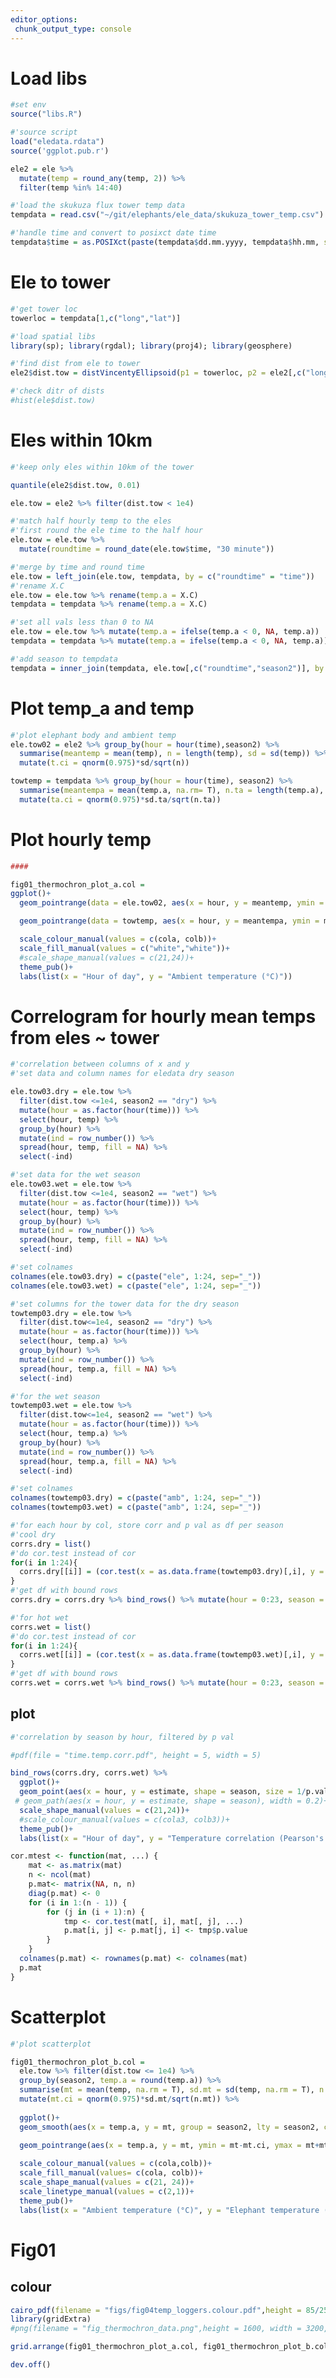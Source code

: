 ```yaml
---
editor_options: 
 chunk_output_type: console
---
```

  
# Load libs
  
```r
#set env
source("libs.R")
```

```r
#'source script
load("eledata.rdata")
source('ggplot.pub.r')

ele2 = ele %>% 
  mutate(temp = round_any(temp, 2)) %>% 
  filter(temp %in% 14:40)
```

```r
#'load the skukuza flux tower temp data
tempdata = read.csv("~/git/elephants/ele_data/skukuza_tower_temp.csv")

#'handle time and convert to posixct date time
tempdata$time = as.POSIXct(paste(tempdata$dd.mm.yyyy, tempdata$hh.mm, sep = " "), tz = "SAST", format = "%d/%m/%Y %H:%M")
```

# Ele to tower

```r
#'get tower loc
towerloc = tempdata[1,c("long","lat")]

#'load spatial libs
library(sp); library(rgdal); library(proj4); library(geosphere)

#'find dist from ele to tower
ele2$dist.tow = distVincentyEllipsoid(p1 = towerloc, p2 = ele2[,c("long","lat")])

#'check ditr of dists
#hist(ele$dist.tow)
```

# Eles within 10km

```r
#'keep only eles within 10km of the tower

quantile(ele2$dist.tow, 0.01)

ele.tow = ele2 %>% filter(dist.tow < 1e4)
```

```r
#'match half hourly temp to the eles
#'first round the ele time to the half hour
ele.tow = ele.tow %>% 
  mutate(roundtime = round_date(ele.tow$time, "30 minute"))

#'merge by time and round time
ele.tow = left_join(ele.tow, tempdata, by = c("roundtime" = "time"))
#'rename X.C
ele.tow = ele.tow %>% rename(temp.a = X.C)
tempdata = tempdata %>% rename(temp.a = X.C)

#'set all vals less than 0 to NA
ele.tow = ele.tow %>% mutate(temp.a = ifelse(temp.a < 0, NA, temp.a))
tempdata = tempdata %>% mutate(temp.a = ifelse(temp.a < 0, NA, temp.a))

#'add season to tempdata
tempdata = inner_join(tempdata, ele.tow[,c("roundtime","season2")], by = c("time" = "roundtime"))
```

# Plot temp_a and temp

```r
#'plot elephant body and ambient temp
ele.tow02 = ele2 %>% group_by(hour = hour(time),season2) %>% 
  summarise(meantemp = mean(temp), n = length(temp), sd = sd(temp)) %>% 
  mutate(t.ci = qnorm(0.975)*sd/sqrt(n))

towtemp = tempdata %>% group_by(hour = hour(time), season2) %>% 
  summarise(meantempa = mean(temp.a, na.rm= T), n.ta = length(temp.a), sd.ta = sd(temp.a, na.rm = T)) %>% 
  mutate(ta.ci = qnorm(0.975)*sd.ta/sqrt(n.ta))
```

# Plot hourly temp

```r

####

fig01_thermochron_plot_a.col =  
ggplot()+
  geom_pointrange(data = ele.tow02, aes(x = hour, y = meantemp, ymin = meantemp-t.ci, ymax = meantemp+t.ci, shape = season2,col = season2, fill = season2), shape = 21, position = position_dodge(width = 0.5), lty = 1)+

  geom_pointrange(data = towtemp, aes(x = hour, y = meantempa, ymin = meantempa-ta.ci, ymax = meantempa+ta.ci,shape = season2, fill = season2, col = season2), shape = 24, position = position_dodge(width = 0.5), lty = 1)+

  scale_colour_manual(values = c(cola, colb))+
  scale_fill_manual(values = c("white","white"))+
  #scale_shape_manual(values = c(21,24))+
  theme_pub()+
  labs(list(x = "Hour of day", y = "Ambient temperature (°C)"))

```

# Correlogram for hourly mean temps from eles ~ tower

```r
#'correlation between columns of x and y
#'set data and column names for eledata dry season

ele.tow03.dry = ele.tow %>% 
  filter(dist.tow <=1e4, season2 == "dry") %>% 
  mutate(hour = as.factor(hour(time))) %>% 
  select(hour, temp) %>%  
  group_by(hour) %>% 
  mutate(ind = row_number()) %>% 
  spread(hour, temp, fill = NA) %>% 
  select(-ind)

#'set data for the wet season
ele.tow03.wet = ele.tow %>% 
  filter(dist.tow <=1e4, season2 == "wet") %>% 
  mutate(hour = as.factor(hour(time))) %>% 
  select(hour, temp) %>%  
  group_by(hour) %>% 
  mutate(ind = row_number()) %>% 
  spread(hour, temp, fill = NA) %>% 
  select(-ind)

#'set colnames
colnames(ele.tow03.dry) = c(paste("ele", 1:24, sep="_"))
colnames(ele.tow03.wet) = c(paste("ele", 1:24, sep="_"))

#'set columns for the tower data for the dry season
towtemp03.dry = ele.tow %>% 
  filter(dist.tow<=1e4, season2 == "dry") %>% 
  mutate(hour = as.factor(hour(time))) %>% 
  select(hour, temp.a) %>% 
  group_by(hour) %>% 
  mutate(ind = row_number()) %>% 
  spread(hour, temp.a, fill = NA) %>% 
  select(-ind)

#'for the wet season
towtemp03.wet = ele.tow %>% 
  filter(dist.tow<=1e4, season2 == "wet") %>% 
  mutate(hour = as.factor(hour(time))) %>% 
  select(hour, temp.a) %>% 
  group_by(hour) %>% 
  mutate(ind = row_number()) %>% 
  spread(hour, temp.a, fill = NA) %>% 
  select(-ind)

#'set colnames
colnames(towtemp03.dry) = c(paste("amb", 1:24, sep="_"))
colnames(towtemp03.wet) = c(paste("amb", 1:24, sep="_"))
```

```r
#'for each hour by col, store corr and p val as df per season
#'cool dry
corrs.dry = list()
#'do cor.test instead of cor
for(i in 1:24){
  corrs.dry[[i]] = (cor.test(x = as.data.frame(towtemp03.dry)[,i], y = as.data.frame(ele.tow03.dry)[,i]))[c("p.value","estimate")] %>% bind_cols()
}
#'get df with bound rows
corrs.dry = corrs.dry %>% bind_rows() %>% mutate(hour = 0:23, season = "cool")

#'for hot wet
corrs.wet = list()
#'do cor.test instead of cor
for(i in 1:24){
  corrs.wet[[i]] = (cor.test(x = as.data.frame(towtemp03.wet)[,i], y = as.data.frame(ele.tow03.wet)[,i]))[c("p.value","estimate")] %>% bind_cols()
}
#'get df with bound rows
corrs.wet = corrs.wet %>% bind_rows() %>% mutate(hour = 0:23, season = "hot")
```

## plot

```r
#'correlation by season by hour, filtered by p val

#pdf(file = "time.temp.corr.pdf", height = 5, width = 5)

bind_rows(corrs.dry, corrs.wet) %>%
  ggplot()+
  geom_point(aes(x = hour, y = estimate, shape = season, size = 1/p.value), fill = "white")+
 # geom_path(aes(x = hour, y = estimate, shape = season), width = 0.2)+
  scale_shape_manual(values = c(21,24))+
  #scale_colour_manual(values = c(cola3, colb3))+
  theme_pub()+
  labs(list(x = "Hour of day", y = "Temperature correlation (Pearson's r)"))

```


```r
cor.mtest <- function(mat, ...) {
    mat <- as.matrix(mat)
    n <- ncol(mat)
    p.mat<- matrix(NA, n, n)
    diag(p.mat) <- 0
    for (i in 1:(n - 1)) {
        for (j in (i + 1):n) {
            tmp <- cor.test(mat[, i], mat[, j], ...)
            p.mat[i, j] <- p.mat[j, i] <- tmp$p.value
        }
    }
  colnames(p.mat) <- rownames(p.mat) <- colnames(mat)
  p.mat
}
```

# Scatterplot

```r
#'plot scatterplot

fig01_thermochron_plot_b.col = 
  ele.tow %>% filter(dist.tow <= 1e4) %>% 
  group_by(season2, temp.a = round(temp.a)) %>%
  summarise(mt = mean(temp, na.rm = T), sd.mt = sd(temp, na.rm = T), n.mt = length(temp)) %>% 
  mutate(mt.ci = qnorm(0.975)*sd.mt/sqrt(n.mt)) %>% 
  
  ggplot()+
  geom_smooth(aes(x = temp.a, y = mt, group = season2, lty = season2, col = season2, fill = season2), method = "glm", show_guide = F, lwd = 0.5,se =F)+
  
  geom_pointrange(aes(x = temp.a, y = mt, ymin = mt-mt.ci, ymax = mt+mt.ci,shape = season2,  col = season2), position = position_dodge(width = 0.5), lty = 1, fill = "white")+

  scale_colour_manual(values = c(cola,colb))+
  scale_fill_manual(values= c(cola, colb))+
  scale_shape_manual(values = c(21, 24))+
  scale_linetype_manual(values = c(2,1))+
  theme_pub()+
  labs(list(x = "Ambient temperature (°C)", y = "Elephant temperature (°C)"))

```

# Fig01

## colour
```r
cairo_pdf(filename = "figs/fig04temp_loggers.colour.pdf",height = 85/25.4, width = 180/25.4, fallback_resolution = 600)
library(gridExtra)
#png(filename = "fig_thermochron_data.png",height = 1600, width = 3200, res = 400)

grid.arrange(fig01_thermochron_plot_a.col, fig01_thermochron_plot_b.col, nrow = 1)

dev.off()
```

